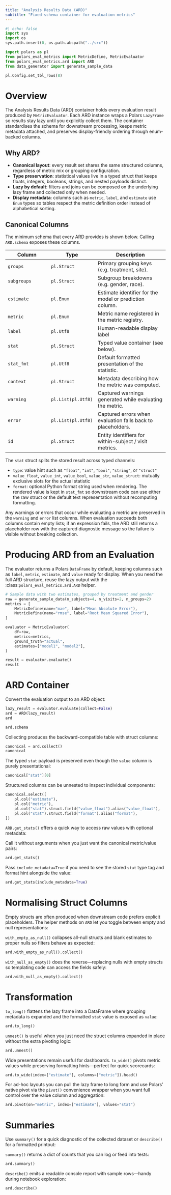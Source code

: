 ```yaml
---
title: "Analysis Results Data (ARD)"
subtitle: "Fixed-schema container for evaluation metrics"
---
```


```python
#| echo: false
import sys
import os
sys.path.insert(0, os.path.abspath("../src"))
```

```python
import polars as pl
from polars_eval_metrics import MetricDefine, MetricEvaluator
from polars_eval_metrics.ard import ARD
from data_generator import generate_sample_data

pl.Config.set_tbl_rows(8)
```

# Overview

The Analysis Results Data (ARD) container holds 
every evaluation result produced by `MetricEvaluator`. 
Each ARD instance wraps a Polars `LazyFrame` so results stay lazy
until you explicitly collect them. 
The container standardises the schema for downstream
processing, keeps metric metadata attached, and preserves display-friendly ordering through enum-backed columns.

## Why ARD?

- **Canonical layout**: every result set shares the same structured columns, regardless of
  metric mix or grouping configuration.
- **Type preservation**: statistical values live in a typed struct that keeps floats,
  integers, booleans, strings, and nested payloads distinct.
- **Lazy by default**: filters and joins can be composed on the underlying lazy frame and
  collected only when needed.
- **Display metadata**: columns such as `metric`, `label`, and `estimate` use `Enum` types
  so tables respect the metric definition order instead of alphabetical sorting.

## Canonical Columns

The minimum schema that every ARD provides is shown below. Calling `ARD.schema` exposes
these columns.

| Column | Type | Description |
|--------|------|-------------|
| `groups` | `pl.Struct` | Primary grouping keys (e.g. treatment, site). |
| `subgroups` | `pl.Struct` | Subgroup breakdowns (e.g. gender, race). |
| `estimate` | `pl.Enum` | Estimate identifier for the model or prediction column. |
| `metric` | `pl.Enum` | Metric name registered in the metric registry. |
| `label` | `pl.Utf8`| Human-readable display label |
| `stat` | `pl.Struct` | Typed value container (see below). |
| `stat_fmt` | `pl.Utf8` | Default formatted presentation of the statistic. |
| `context` | `pl.Struct` | Metadata describing how the metric was computed. |
| `warning` | `pl.List(pl.Utf8)` | Captured warnings generated while evaluating the metric. |
| `error` | `pl.List(pl.Utf8)` | Captured errors when evaluation falls back to placeholders. |
| `id` | `pl.Struct` | Entity identifiers for within-subject / visit metrics. |

The `stat` struct splits the stored result across typed channels:

- `type`: value hint such as `"float"`, `"int"`, `"bool"`, `"string"`, or `"struct"`
- `value_float`, `value_int`, `value_bool`, `value_str`, `value_struct`: mutually exclusive
  slots for the actual statistic
- `format`: optional Python format string used when rendering. The rendered value is kept in `stat_fmt` so downstream code can use either the raw struct or the default text representation without recomputing formatting.

Any warnings or errors that occur while evaluating a metric are preserved in the `warning` and `error` list columns. When evaluation succeeds both columns contain empty lists; if an expression fails, the ARD still returns a placeholder row with the captured diagnostic message so the failure is visible without breaking collection.

# Producing ARD from an Evaluation

The evaluator returns a Polars `DataFrame` by default, keeping columns such as
`label`, `metric`, `estimate`, and `value` ready for display. When you need the
full ARD structure, reuse the lazy output with the :class:`polars_eval_metrics.ard.ARD`
helper.

```python
# Sample data with two estimates, grouped by treatment and gender
raw = generate_sample_data(n_subjects=4, n_visits=2, n_groups=2)
metrics = [
    MetricDefine(name="mae", label="Mean Absolute Error"),
    MetricDefine(name="rmse", label="Root Mean Squared Error"),
]

evaluator = MetricEvaluator(
    df=raw,
    metrics=metrics,
    ground_truth="actual",
    estimates=["model1", "model2"],
)

result = evaluator.evaluate()
result
```


# ARD Container

Convert the evaluation output to an ARD object:

```python
lazy_result = evaluator.evaluate(collect=False)
ard = ARD(lazy_result)
ard
```

```python
ard.schema
```

Collecting produces the backward-compatible table with struct columns:

```python
canonical = ard.collect()
canonical
```

The typed `stat` payload is preserved even though the `value` column is purely presentational:

```python
canonical["stat"][0]
```

Structured columns can be unnested to inspect individual components:

```python
canonical.select([
    pl.col("estimate"),
    pl.col("metric"),
    pl.col("stat").struct.field("value_float").alias("value_float"),
    pl.col("stat").struct.field("format").alias("format"),
])
```

`ARD.get_stats()` offers a quick way to access raw values with optional metadata:

Call it without arguments when you just want the canonical metric/value pairs:

```python
ard.get_stats()
```

Pass `include_metadata=True` if you need to see the stored `stat` type tag and format hint alongside the value:

```python
ard.get_stats(include_metadata=True)
```

# Normalising Struct Columns

Empty structs are often produced when downstream code prefers explicit placeholders. The
helper methods on `ARD` let you toggle between empty and null representations:

`with_empty_as_null()` collapses all-null structs and blank estimates to proper nulls so filters behave as expected:

```python
ard.with_empty_as_null().collect()
```

`with_null_as_empty()` does the reverse—replacing nulls with empty structs so templating code can access the fields safely:

```python
ard.with_null_as_empty().collect()
```

# Transformation

`to_long()` flattens the lazy frame into a DataFrame where grouping metadata is expanded and the formatted `stat` value is exposed as `value`:

```python
ard.to_long()
```

`unnest()` is useful when you just need the struct columns expanded in place without the extra pivoting logic:

```python
ard.unnest()
```

Wide presentations remain useful for dashboards. 
`to_wide()` pivots metric values while
preserving formatting hints—perfect for quick scorecards:

```python
ard.to_wide(index=["estimate"], columns=["metric"]).head()
```

For ad-hoc layouts you can pull the lazy frame to long form and use Polars' native pivot
via the `pivot()` convenience wrapper when you want full control over the value column and aggregation:

```python
ard.pivot(on="metric", index=["estimate"], values="stat")
```

# Summaries

Use `summary()` for a quick diagnostic of the collected dataset or `describe()` for a
formatted printout:

`summary()` returns a dict of counts that you can log or feed into tests:

```python
ard.summary()
```

`describe()` emits a readable console report with sample rows—handy during notebook exploration:

```python
ard.describe()
```
